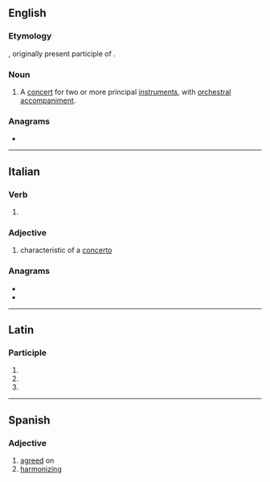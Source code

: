 ==English==

===Etymology===
{{bor|en|it|concertante}}, originally present participle of {{m|it|concertare||to form or perform a concert}}.

===Noun===
{{en-noun}}

# {{lb|en|music}} A [[concert]] for two or more principal [[instrument]]s, with [[orchestral]] [[accompaniment]].

{{Webster 1913}}

===Anagrams===
* {{anagrams|en|a=acceennortt|concentrate}}

----

==Italian==

===Verb===
{{head|it|present participle}}

# {{present participle of|it|concertare|nocat=1}}

===Adjective===
{{it-adj}}

# {{lb|it|music}} characteristic of a [[concerto]]

===Anagrams===
* {{l|it|concentrate}}
* {{l|it|concretante}}

----

==Latin==

===Participle===
{{la-part-form|concertante}}

# {{inflection of|la|concertāns||abl|m|s}}
# {{inflection of|la|concertāns||abl|f|s}}
# {{inflection of|la|concertāns||abl|n|s}}

----

==Spanish==

===Adjective===
{{es-adj}}

# [[agreed]] on
# [[harmonizing]]
